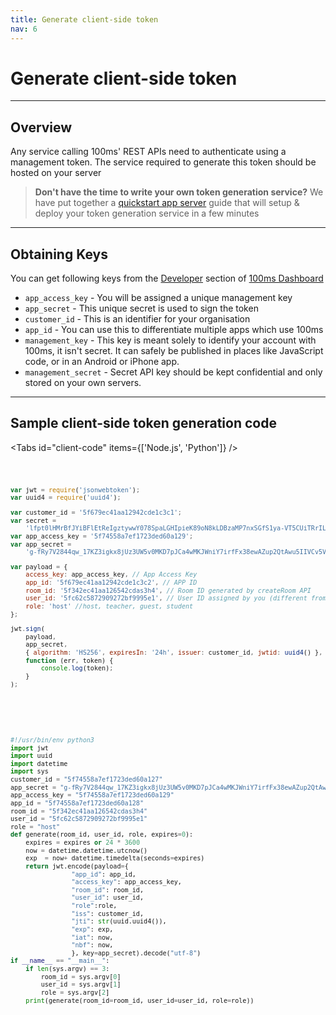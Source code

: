 ```yaml
---
title: Generate client-side token
nav: 6
---
```


# Generate client-side token

---

## Overview

Any service calling 100ms' REST APIs need to authenticate using a management token. The service required to generate this token should be hosted on your server

> **Don't have the time to write your own token generation service?**
> We have put together a [quickstart app server](100ms-quickstart-app-server) guide that will setup & deploy your token generation service in a few minutes

---

## Obtaining Keys

You can get following keys from the [Developer](https://dashboard.100ms.live/developer) section of [100ms Dashboard](https://dashboard.100ms.live/)​

-   `app_access_key` - You will be assigned a unique management key
-   `app_secret` - This unique secret is used to sign the token
-   `customer_id` - This is an identifier for your organisation
-   `app_id` - You can use this to differentiate multiple apps which use 100ms
-   `management_key` - This key is meant solely to identify your account with 100ms, it isn't secret. It can safely be published in places like JavaScript code, or in an Android or iPhone app.
-   `management_secret` - Secret API key should be kept confidential and only stored on your own servers.

---

## Sample client-side token generation code

<Tabs id="client-code" items={['Node.js', 'Python']} />

<Code tab id='client-code-0'>

```js
var jwt = require('jsonwebtoken');
var uuid4 = require('uuid4');

var customer_id = '5f679ec41aa12942cde1c3c1';
var secret =
    'lfpt0lHMrBfJYiBFlEtReIgztywwY078SpaLGHIpieK89oN8kLDBzaMP7nxSGfS1ya-VT5CUiTRrILasqNKHnDDoBd8m3cCAhtCcPJpu8Nn1TCvC7fwwkygxO7u8MHxUmiEnbnN6tPAbJh7GQAJRKJyGikXcRlerj3EvEWX32hY=';
var app_access_key = '5f74558a7ef1723ded60a129';
var app_secret =
    'g-fRy7V2844qw_17KZ3igkx8jUz3UW5v0MKD7pJCa4wMKJWniY7irfFx38ewAZup2QtAwu5IIVCv5Vkn1Y5QVjukd0JSByTzatvTaphHnctSIHDqXNp0b-lSoxpePZpFnnd-9bTe0QTWsCGEhjra9Yncc-MbJ1J7gl_nIkfGzpM=';

var payload = {
    access_key: app_access_key, // App Access Key
    app_id: '5f679ec41aa12942cde1c3c2', // APP ID
    room_id: '5f342ec41aa126542cdas3h4', // Room ID generated by createRoom API
    user_id: '5fc62c5872909272bf9995e1', // User ID assigned by you (different from 100ms' assigned id)
    role: 'host' //host, teacher, guest, student
};

jwt.sign(
    payload,
    app_secret,
    { algorithm: 'HS256', expiresIn: '24h', issuer: customer_id, jwtid: uuid4() },
    function (err, token) {
        console.log(token);
    }
);
```

</Code>

<Code tab id='client-code-1'>

```py

#!/usr/bin/env python3
import jwt
import uuid
import datetime
import sys
customer_id = "5f74558a7ef1723ded60a127"
app_secret = "g-fRy7V2844qw_17KZ3igkx8jUz3UW5v0MKD7pJCa4wMKJWniY7irfFx38ewAZup2QtAwu5IIVCv5Vkn1Y5QVjukd0JSByTzatvTaphHnctSIHDqXNp0b-lSoxpePZpFnnd-9bTe0QTWsCGEhjra9Yncc-MbJ1J7gl_nIkfGzpM="
app_access_key = "5f74558a7ef1723ded60a129"
app_id = "5f74558a7ef1723ded60a128"
room_id = "5f342ec41aa126542cdas3h4"
user_id = "5fc62c5872909272bf9995e1"
role = "host"
def generate(room_id, user_id, role, expires=0):
    expires = expires or 24 * 3600
    now = datetime.datetime.utcnow()
    exp  = now+ datetime.timedelta(seconds=expires)
    return jwt.encode(payload={
                "app_id": app_id,
                "access_key": app_access_key,
                "room_id": room_id,
                "user_id": user_id,
                "role":role,
                "iss": customer_id,
                "jti": str(uuid.uuid4()),
                "exp": exp,
                "iat": now,
                "nbf": now,
                }, key=app_secret).decode("utf-8")
if __name__ == "__main__":
    if len(sys.argv) == 3:
        room_id = sys.argv[0]
        user_id = sys.argv[1]
        role = sys.argv[2]
    print(generate(room_id=room_id, user_id=user_id, role=role))

```

</Code>
